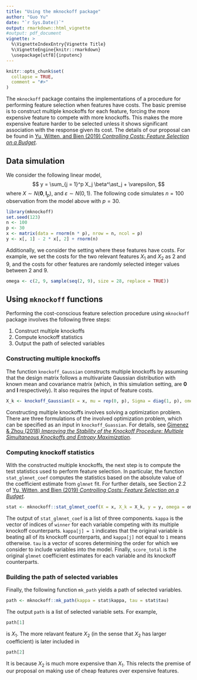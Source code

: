 ```yaml
---
title: "Using the mknockoff package"
author: "Guo Yu"
date: "`r Sys.Date()`"
output: rmarkdown::html_vignette
#output: pdf_document
vignette: >
  %\VignetteIndexEntry{Vignette Title}
  %\VignetteEngine{knitr::rmarkdown}
  \usepackage[utf8]{inputenc}
---
```


```r
knitr::opts_chunk$set(
  collapse = TRUE,
  comment = "#>"
)
```

The `mknockoff` package contains the implementations of a procedure for performing feature selection when features have costs. The basic premise is to construct multiple knockoffs for each feature, forcing the more expensive feature to compete with more knockoffs. This makes the more expensive feature harder to be selected unless it shows significant association with the response given its cost. The details of our proposal can be found in [Yu, Witten, and Bien (2019) *Controlling Costs: Feature Selection on a Budget*](https://arxiv.org/abs/1910.03627).

## Data simulation
We consider the following linear model,
$$
y = \sum_{j = 1}^p X_j \beta^\ast_j + \varepsilon,
$$
where $X \sim N(\mathbf{0}, \mathbf{I}_p)$, and $\varepsilon \sim N(0, 1)$. The following code simulates $n = 100$ observation from the model above with $p = 30$.
```r
library(mknockoff)
set.seed(123)
n <- 100
p <- 30
x <- matrix(data = rnorm(n * p), nrow = n, ncol = p)
y <- x[, 1] - 2 * x[, 2] + rnorm(n)
```

Additionally, we consider the setting where these features have costs. For example, we set the costs for the two relevant features $X_1$ and $X_2$ as $2$ and $9$, and the costs for other features are randomly selected integer values between $2$ and $9$.
```r
omega <- c(2, 9, sample(seq(2, 9), size = 28, replace = TRUE))
```

## Using `mknockoff` functions
Performing the cost-conscious feature selection procedure using `mknockoff` package involves the following three steps:

1.  Construct multiple knockoffs
2.  Compute knockoff statistics
3.  Output the path of selected variables

### Constructing multiple knockoffs
The function `knockoff_Gaussian` constructs multiple knockoffs by assuming that the design matrix follows a multivariate Gaussian distribution with known mean and covariance matrix (which, in this simulation setting, are $\mathbf{0}$ and $\mathbf{I}$ respectively). It also requires the input of feature costs.
```r
X_k <- knockoff_Gaussian(X = x, mu = rep(0, p), Sigma = diag(1, p), omega = omega)
```
Constructing multiple knockoffs involves solving a optimization problem. There are three formulations of the involved optimization problem, which can be specified as an input in `knockoff_Guassian`. For details, see 
[Gimenez & Zhou (2018) *Improving the Stability of the Knockoff Procedure: Multiple Simultaneous Knockoffs and Entropy Maximization*](https://arxiv.org/abs/1810.11378).

### Computing knockoff statistics
With the constructed multiple knockoffs, the next step is to compute the test statistics used to perform feature selection.
In particular, the function `stat_glmnet_coef` computes the statistics based on the absolute value of the coefficient estimate from `glmnet` fit.
For further details, see Section 2.2 of [Yu, Witten, and Bien (2019) *Controlling Costs: Feature Selection on a Budget*](https://arxiv.org/abs/1910.03627).
```r
stat <- mknockoff::stat_glmnet_coef(X = x, X_k = X_k, y = y, omega = omega)
```
The output of `stat_glmnet_coef` is a list of three components.
`kappa` is the vector of indices of ``winner`` for each variable competing with its multiple knockoff counterparts. `kappa[j] = 1` indicates that the original variable is beating all of its knockoff counterparts, and `kappa[j]` not equal to `1` means otherwise.
`tau` is a vector of scores determining the order for which we consider to include variables into the model.
Finally, `score_total` is the original `glmnet` coefficient estimates for each variable and its knockoff counterparts.

### Building the path of selected variables
Finally, the following function `mk_path` yields a path of selected variables.
```r
path <- mknockoff::mk_path(kappa = stat$kappa, tau = stat$tau)
```
The output `path` is a list of selected variable sets. For example, 
```r
path[1]
```
is $X_1$. The more relavant feature $X_2$ (in the sense that $X_2$ has larger coefficient) is later included in 
```r
path[2]
```
It is because $X_2$ is much more expensive than $X_1$. This relects the premise of our proposal on making use of cheap features over expensive features.
